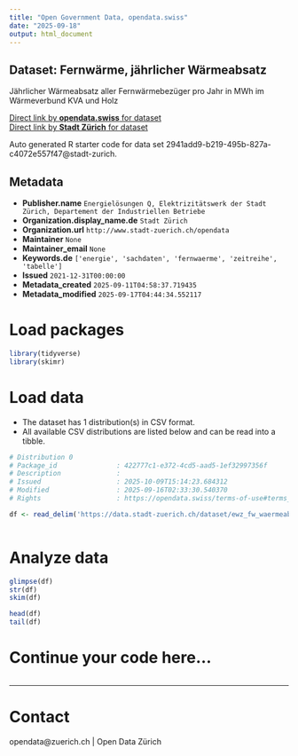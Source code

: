 ```yaml
---
title: "Open Government Data, opendata.swiss"
date: "2025-09-18"
output: html_document
---
```


## Dataset: Fernwärme, jährlicher Wärmeabsatz

Jährlicher Wärmeabsatz aller Fernwärmebezüger pro Jahr in MWh im Wärmeverbund KVA und Holz

[Direct link by **opendata.swiss** for dataset](https://opendata.swiss/de/dataset/fernwarme-jahrlicher-warmeabsatz1)<br>
[Direct link by **Stadt Zürich** for dataset](https://data.stadt-zuerich.ch/dataset/ewz_fw_waermeabsatz_kva_und_holz)

Auto generated R starter code for data set 2941add9-b219-495b-827a-c4072e557f47@stadt-zurich.

## Metadata

- **Publisher.name** `Energielösungen Q, Elektrizitätswerk der Stadt Zürich, Departement der Industriellen Betriebe`
- **Organization.display_name.de** `Stadt Zürich`
- **Organization.url** `http://www.stadt-zuerich.ch/opendata`
- **Maintainer** `None`
- **Maintainer_email** `None`
- **Keywords.de** `['energie', 'sachdaten', 'fernwaerme', 'zeitreihe', 'tabelle']`
- **Issued** `2021-12-31T00:00:00`
- **Metadata_created** `2025-09-11T04:58:37.719435`
- **Metadata_modified** `2025-09-17T04:44:34.552117`


# Load packages

```r

library(tidyverse)
library(skimr)

```

# Load data

-   The dataset has 1 distribution(s) in CSV format.
-   All available CSV distributions are listed below and can be read into a tibble.

```r

# Distribution 0
# Package_id               : 422777c1-e372-4cd5-aad5-1ef32997356f
# Description              : 
# Issued                   : 2025-10-09T15:14:23.684312
# Modified                 : 2025-09-16T02:33:30.540370
# Rights                   : https://opendata.swiss/terms-of-use#terms_open

df <- read_delim('https://data.stadt-zuerich.ch/dataset/ewz_fw_waermeabsatz_kva_und_holz/download/ewz_fw_waermeabsatz_kva_und_holz.csv')



```

# Analyze data

```r

glimpse(df)
str(df)
skim(df)

head(df)
tail(df)

```

# Continue your code here...

```r

```

------------------------------------------------------------------------

# Contact

opendata@zuerich.ch | Open Data Zürich
